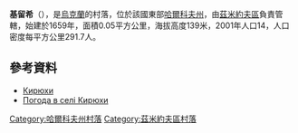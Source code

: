 {{coord|49|44|23|N|36|2|16|E|scale:100000_region:UA|display=title}}

'''基留希'''（{{lang-uk|Кирюхи}}），是[[烏克蘭|烏克蘭]]的村落，位於該國東部[[哈爾科夫州|哈爾科夫州]]，由[[茲米約夫區|茲米約夫區]]負責管轄，始建於1659年，面積0.05平方公里，海拔高度139米，2001年人口14，人口密度每平方公里291.7人。

==參考資料==
* [http://w1.c1.rada.gov.ua/pls/z7502/A005?rdat1=09.01.2009&rf7571=33062 Кирюхи]{{dead link|date=2017年12月 |bot=InternetArchiveBot |fix-attempted=yes }}
* [http://weather.in.ua/ua/har'kovskaja/10474 Погода в селі Кирюхи]{{Wayback|url=http://weather.in.ua/ua/har%27kovskaja/10474 |date=20160323025444 }}

{{DEFAULTSORT:Кирюхи}}
[[Category:哈爾科夫州村落|Category:哈爾科夫州村落]]
[[Category:茲米約夫區村落|Category:茲米約夫區村落]]


{{Kharkiv-geo-stub}}